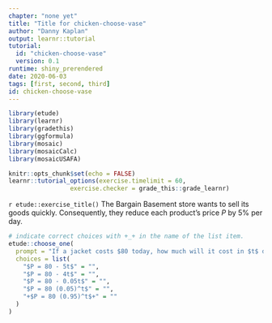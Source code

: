 ```yaml
---
chapter: "none yet"
title: "Title for chicken-choose-vase"
author: "Danny Kaplan"
output: learnr::tutorial
tutorial:
  id: "chicken-choose-vase"
  version: 0.1
runtime: shiny_prerendered
date: 2020-06-03 
tags: [first, second, third]
id: chicken-choose-vase
---
```


```r
library(etude)
library(learnr)
library(gradethis)
library(ggformula)
library(mosaic)
library(mosaicCalc)
library(mosaicUSAFA)

knitr::opts_chunk$set(echo = FALSE)
learnr::tutorial_options(exercise.timelimit = 60, 
                 exercise.checker = grade_this::grade_learnr)
```


`r etude::exercise_title()` The Bargain Basement store wants to sell its goods quickly.  Consequently, they reduce each product's price $P$ by 5% per day. 

```r
# indicate correct choices with +_+ in the name of the list item.
etude::choose_one(
  prompt = "If a jacket costs $80 today, how much will it cost in $t$ days?",
  choices = list(
    "$P = 80 - 5t$" = "",
    "$P = 80 - 4t$" = "",
    "$P = 80 - 0.05t$" = "",
    "$P = 80 (0.05)^t$" = "",
    "+$P = 80 (0.95)^t$+" = ""
  )
)
```





